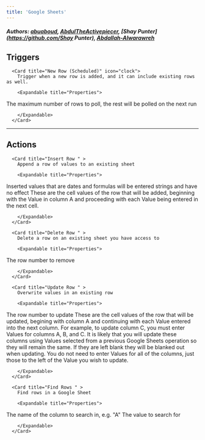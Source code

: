 ```yaml
---
title: 'Google Sheets'
---
```


##### Authors: [abuaboud](https://github.com/abuaboud), [AbdulTheActivepiecer](https://github.com/AbdulTheActivepiecer), [Shay Punter](https://github.com/Shay Punter), [Abdallah-Alwarawreh](https://github.com/Abdallah-Alwarawreh)


## Triggers


      <Card title="New Row (Scheduled)" icon="clock">
        Trigger when a new row is added, and it can include existing rows as well.

        <Expandable title="Properties">
          
<ResponseField name="Authentication" required type="Oauth2">

</ResponseField>
            
<ResponseField name="Spreadsheet" required type="Dropdown">

</ResponseField>
            
<ResponseField name="Sheet" required type="Dropdown">

</ResponseField>
            
<ResponseField name="Max Rows to Poll"  type="Number">
The maximum number of rows to poll, the rest will be polled on the next run
</ResponseField>
              
        </Expandable>
      </Card>
  

---

## Actions


      <Card title="Insert Row " >
        Append a row of values to an existing sheet

        <Expandable title="Properties">
          
<ResponseField name="Authentication" required type="Oauth2">

</ResponseField>
            
<ResponseField name="Spreadsheet" required type="Dropdown">

</ResponseField>
            
<ResponseField name="Sheet" required type="Dropdown">

</ResponseField>
            
<ResponseField name="As String"  type="Checkbox">
Inserted values that are dates and formulas will be entered strings and have no effect
</ResponseField>
            
<ResponseField name="Values" required type="Array">
These are the cell values of the row that will be added, beginning with the Value in column A and proceeding with each Value being entered in the next cell.
</ResponseField>
              
        </Expandable>
      </Card>
  
      <Card title="Delete Row " >
        Delete a row on an existing sheet you have access to

        <Expandable title="Properties">
          
<ResponseField name="Authentication" required type="Oauth2">

</ResponseField>
            
<ResponseField name="Spreadsheet" required type="Dropdown">

</ResponseField>
            
<ResponseField name="Sheet" required type="Dropdown">

</ResponseField>
            
<ResponseField name="Row Number" required type="Number">
The row number to remove
</ResponseField>
              
        </Expandable>
      </Card>
  
      <Card title="Update Row " >
        Overwrite values in an existing row

        <Expandable title="Properties">
          
<ResponseField name="Authentication" required type="Oauth2">

</ResponseField>
            
<ResponseField name="Spreadsheet" required type="Dropdown">

</ResponseField>
            
<ResponseField name="Sheet" required type="Dropdown">

</ResponseField>
            
<ResponseField name="Row Number" required type="Number">
The row number to update
</ResponseField>
            
<ResponseField name="Values" required type="Array">
These are the cell values of the row that will be updated, begining with column A and continuing with each Value entered into the next column. For example, to update column C, you must enter Values for columns A, B, and C. It is likely that you will update these columns using Values selected from a previous Google Sheets operation so they will remain the same. If they are left blank they will be blanked out when updating. You do not need to enter Values for all of the columns, just those to the left of the Value you wish to update.
</ResponseField>
              
        </Expandable>
      </Card>
  
      <Card title="Find Rows " >
        Find rows in a Google Sheet

        <Expandable title="Properties">
          
<ResponseField name="Authentication" required type="Oauth2">

</ResponseField>
            
<ResponseField name="Spreadsheet" required type="Dropdown">

</ResponseField>
            
<ResponseField name="Sheet" required type="Dropdown">

</ResponseField>
            
<ResponseField name="Column Name" required type="Short_text">
The name of the column to search in, e.g. "A"
</ResponseField>
            
<ResponseField name="Search Value" required type="Short_text">
The value to search for
</ResponseField>
              
        </Expandable>
      </Card>
  
